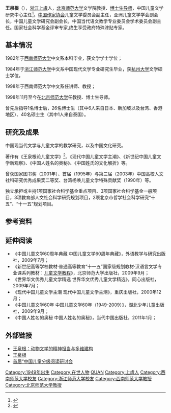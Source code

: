'''王泉根'''（{{bd|1949年||||catIdx=W王}}），[[浙江|浙江]][[上虞|上虞]]人，[[北京师范大学|北京师范大学]]文学院教授、[[博士生导师|博士生导师]]，中国儿童文学研究中心主任<ref>{{cite web|url=http://book.sina.com.cn/news/c/2008-12-25/1527249789.shtml|title=王泉根|publisher=新浪网-读书频道|accessdate=2012-03-16|archive-date=2016-03-04|archive-url=https://web.archive.org/web/20160304121553/http://book.sina.com.cn/news/c/2008-12-25/1527249789.shtml|dead-url=no}}</ref>。[[中国作家协会|中国作家协会]]儿童文学委员会副主任，亚洲儿童文学学会副会长，中国儿童文学研究会副会长，中国当代语文教学专业委员会学术委员会副主任。国家社会科学基金评审专家,终生享受政府特殊津贴专家。

== 基本情况 ==

1982年于[[西南师范大学|西南师范大学]]中文系本科毕业，获文学学士学位；

1984年于[[浙江师范大学|浙江师范大学]]中文系中国现代文学专业研究生毕业，获[[杭州大学|杭州大学]]文学硕士学位。

1998年于西南师范大学中文系任讲师、教授；

1998年11月至今在[[北京师范大学|北京师范大学]]任教授、博士生导师。

曾先后指导1名博士后，26名博士生（其中6人来自日本、新加坡以及台湾、香港地区）、40名硕士生（其中1人来自泰国）。

== 研究及成果 ==

中国现当代文学与儿童文学的教学研究，以及中国文化研究。

著作有《王泉根论儿童文学》<ref>{{cite web|url=http://www.chinawriter.com.cn/2009/2009-07-13/73736.html|title=不倦的“耕牛”——王泉根与儿童文学|publisher=中国作家网|accessdate=2012-03-16|archive-date=2016-03-04|archive-url=https://web.archive.org/web/20160304204312/http://www.chinawriter.com.cn/2009/2009-07-13/73736.html|dead-url=no}}</ref>、《现代中国儿童文学主潮》、《新世纪中国儿童文学新观察》、《中国人姓名的奥秘》、《中国姓氏的文化解折》等。

曾获国家图书奖（2001年）、首届（1995年）与第三届（2003年）中国高校人文社科研究优秀成果奖二等奖、台湾杨唤儿童文学特殊贡献奖（1990年）等。

独立承担或主持1项国家社会科学基金重点项目、3项国家社会科学基金一般项目，3项教育部人文社会科学研究规划项目，2项北京市哲学社会科学研究“十五”、“十一五”规划项目。

== 参考资料 ==
{{Reflist}}

== 延伸阅读 ==
*《中国儿童文学60周年典藏 中国儿童文学60周年典藏》，外语教学与研究出版社，2009年7月；
*《新世纪高等学校教材·普通高等教育“十一五”国家级规划教材·汉语言文学专业课系列教材：[http://儿童文学教程 儿童文学教程]{{dead link|date=2018年3月 |bot=InternetArchiveBot |fix-attempted=yes }}》，北京师范大学出版社，2009年9月；
*《世界华文优秀儿童文学精选 世界华文优秀儿童文学精选》，同心出版社，2009年7月；
*《现代中国儿童文学主潮 现代中国儿童文学主潮》，重庆出版社，2000年12月；
*《中国儿童文学60年 中国儿童文学60年（1949-2009）》，湖北少年儿童出版社，2009年9月；
*《中国人姓名的奥秘 中国人姓名的奥秘》，当代中国出版社，2011年1月；

== 外部链接 ==
*[http://www.chinanews.com/cul/2011/08-05/3238094.shtml 王泉根：动物文学的精神担当与多维建构] {{Wayback|url=http://www.chinanews.com/cul/2011/08-05/3238094.shtml |date=20160305041131 }}
*[http://www.chinawriter.com.cn/2008/2008-12-17/37141.html 王泉根] {{Wayback|url=http://www.chinawriter.com.cn/2008/2008-12-17/37141.html |date=20160304091525 }}
*[http://baby.sina.com.cn/news/2009-07-10/173139533.shtml 首届“中国儿童分级阅读研讨会] {{Wayback|url=http://baby.sina.com.cn/news/2009-07-10/173139533.shtml |date=20190519191046 }}

{{DEFAULTSORT:WANG}}
[[Category:1949年出生|Category:1949年出生]]
[[Category:在世人物|Category:在世人物]]
[[Category:王姓|QUAN]]
[[Category:上虞人|Category:上虞人]]
[[Category:西南师范大学校友|Category:西南师范大学校友]]
[[Category:浙江师范大学校友|Category:浙江师范大学校友]]
[[Category:西南师范大学教授|Category:西南师范大学教授]]
[[Category:北京师范大学教授|Category:北京师范大学教授]]